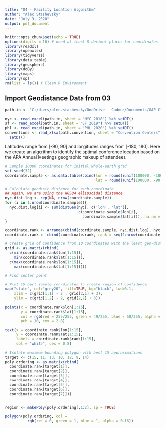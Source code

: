 ```yaml
---
title: "04 - Facility Location Algorithm"
author: "Alec Stashevsky"
date: "July 3, 2020"
output: pdf_document
---
```


```r
knitr::opts_chunk$set(echo = TRUE)
options(digits = 10) # need at least 8 decimal places for coordinates
library(readxl)
library(openxlsx)
library(tidyverse)
library(data.table)
library(geosphere)
library(doBy)
library(maps)
library(sp)
rm(list = ls()) # Clean R Environment
```

## Import Geodistance Data from 03
```r
path.in <- "C:/Users/alec.stashevsky/OneDrive - Cadmus/Documents/GAP Climate Research/GeoData/APA Geodistance Data.xlsx"

nyc <- read_excel(path.in, sheet = "NYC 2018") %>% setDT()
sf <- read_excel(path.in, sheet = "SF 2019") %>% setDT()
phl <- read_excel(path.in, sheet = "PHL 2020") %>% setDT()
conventions <- read_xlsx(path.convention, sheet = "Convention Centers") %>%
  setDT()
```


Latitudes range from [-90, 90] and longitudes ranges from [-180, 180]. Here we create an algorithm to identify the optimal conference location based on the APA Annual Meetings geographic makeup of attendees.
```r
# Sample 10000 coordinates for initial whole-earth grid
set.seed(32)
coordinate.sample <- as.data.table(cbind(lon = round(runif(100000, -180, 180), 8),
                                         lat = round(runif(100000, -90, 90), 8)))

# Calculate geodesic distance for each coordinate
## Again, we are using the WGS84 ellipsoidal distance
nyc.dist.log <- rep(NA, nrow(coordinate.sample))
for (i in 1:nrow(coordinate.sample)){
  nyc.dist.log[i] <- sum(distGeo(nyc[, c('lon', 'lat')],
                                 c(coordinate.sample$lon[i],
                                   coordinate.sample$lat[i])), na.rm = TRUE)
}

coordinate.rank <- arrange(cbind(coordinate.sample, nyc.dist.log), nyc.dist.log)
coordinate.rank <- cbind(coordinate.rank, rank = seq(1:nrow(coordinate.rank)))

# Create grid of confidence from 10 coordinates with the least geo-distance
grid <- as.matrix(rbind(
  c(min(coordinate.rank$lon[1:15]),
    min(coordinate.rank$lat[1:15])),
  c(max(coordinate.rank$lon[1:15]),
    max(coordinate.rank$lat[1:15]))))

# Find center point

# Plot 15 best sample coordinates to create region of confidence
map("state", col="grey20", fill=TRUE, bg="black", lwd=0.1,
    xlim = c(grid[1,1] - 2 , grid[2,1] + 3),
    ylim = c(grid[1,2] - 2, grid[2,2] + 3))

points(x = coordinate.rank$lon[1:15],
       y = coordinate.rank$lat[1:15],
       col = rgb(red = 255/255, green = 49/255, blue = 50/255, alpha = 1),
       pch = 10, cex = 2.8)

text(x = coordinate.rank$lon[1:15],
     y = coordinate.rank$lat[1:15],
     labels = coordinate.rank$rank[1:15],
     col = "white", cex = 0.8)

# Isolate maximum bounding polygon with best 15 approximations
target <- c(15, 11, 13, 10, 12, 9, 14)
poly.ordering <- as.matrix(rbind(
  coordinate.rank[target[1]],
  coordinate.rank[target[2]],
  coordinate.rank[target[3]],
  coordinate.rank[target[4]],
  coordinate.rank[target[5]],
  coordinate.rank[target[6]],
  coordinate.rank[target[7]]))


region <- makePoly(poly.ordering[,1:2], sp = TRUE)

polygon(poly.ordering, col = 
          rgb(red = 0, green = 1, blue = 1, alpha = 0.16))
```

